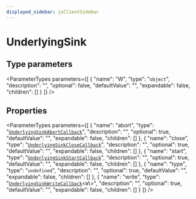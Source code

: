 ```yaml
---
displayed_sidebar: jsClientSidebar
---
```



# UnderlyingSink

## Type parameters

<ParameterTypes parameters={[
  {
    "name": "W",
    "type": "`object`",
    "description": "",
    "optional": false,
    "defaultValue": "",
    "expandable": false,
    "children": []
  }
]} />

## Properties

<ParameterTypes parameters={[
  {
    "name": "abort",
    "type": "[`UnderlyingSinkAbortCallback`](internal.UnderlyingSinkAbortCallback-1.mdx)",
    "description": "",
    "optional": true,
    "defaultValue": "",
    "expandable": false,
    "children": []
  },
  {
    "name": "close",
    "type": "[`UnderlyingSinkCloseCallback`](internal.UnderlyingSinkCloseCallback-1.mdx)",
    "description": "",
    "optional": true,
    "defaultValue": "",
    "expandable": false,
    "children": []
  },
  {
    "name": "start",
    "type": "[`UnderlyingSinkStartCallback`](internal.UnderlyingSinkStartCallback-1.mdx)",
    "description": "",
    "optional": true,
    "defaultValue": "",
    "expandable": false,
    "children": []
  },
  {
    "name": "type",
    "type": "`undefined`",
    "description": "",
    "optional": true,
    "defaultValue": "",
    "expandable": false,
    "children": []
  },
  {
    "name": "write",
    "type": "[`UnderlyingSinkWriteCallback`](internal.UnderlyingSinkWriteCallback-1.mdx)<`W`\\>",
    "description": "",
    "optional": true,
    "defaultValue": "",
    "expandable": false,
    "children": []
  }
]} />
